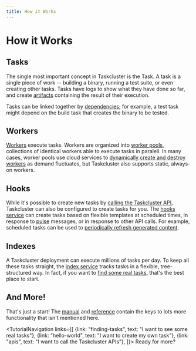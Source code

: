 ```yaml
---
title: How it Works
---
```



# How it Works

## Tasks

The single most important concept in Taskcluster is the Task.
A task is a single piece of work -- building a binary, running a test suite, or even creating other tasks.
Tasks have logs to show what they have done so far, and create [artifacts](/docs/manual/tasks/artifacts) containing the result of their execution.

Tasks can be linked together by [dependencies](/docs/manual/tasks/dependencies); for example, a test task might depend on the build task that creates the binary to be tested.

## Workers

[Workers](/docs/manual/task-execution/workers) execute tasks.
Workers are organized into [worker pools](/docs/manual/task-execution/worker-pools), collections of identical workers able to execute tasks in paralell.
In many cases, worker pools use cloud services to [dynamically create and destroy workers](/docs/manual/task-execution/provisioning) as demand fluctuates, but Taskcluster also supports static, always-on workers.

## Hooks

While it's possible to create new tasks by [calling the Taskcluster API](/docs/tutorial/apis), Taskcluster can also be configured to create tasks for you.
The [hooks service](/docs/reference/core/hooks) can create tasks based on flexible templates at scheduled times, in response to [pulse](/docs/manual/design/apis/pulse) messages, or in response to other API calls.
For example, scheduled tasks can be used to [periodically refresh generated content](/docs/manual/using/scheduled-tasks).

## Indexes

A Taskcluster deployment can execute millions of tasks per day.
To keep all these tasks straight, the [index service](/docs/reference/core/index) tracks tasks in a flexible, tree-structured way.
In fact, if you want to [find some real tasks](/docs/tutorial/finding-tasks), that's the best place to start.

## And More!

That's just a start!
The [manual](/docs/manual) and [reference](/docs/reference) contain the keys to lots more functionality that isn't mentioned here.

<TutorialNavigation links={[
  {link: "finding-tasks", text: "I want to see some real tasks"},
  {link: "hello-world", text: "I want to create my own task"},
  {link: "apis", text: "I want to call the Taskcluster APIs"},
]}>
Ready for more?
</TutorialNavigation>

